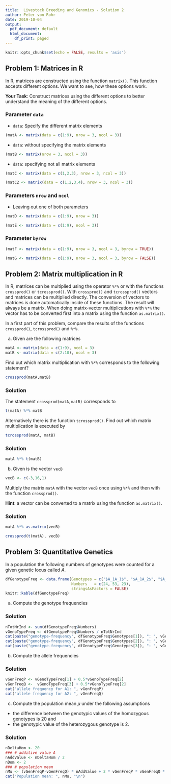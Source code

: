 ```yaml
---
title:  Livestock Breeding and Genomics - Solution 2
author: Peter von Rohr
date: 2019-10-04
output: 
  pdf_document: default
  html_document:
    df_print: paged
---
```


```r
knitr::opts_chunk$set(echo = FALSE, results = 'asis')
```


## Problem 1: Matrices in R
In R, matrices are constructed using the function `matrix()`. This function accepts different options. We want to see, how these options work.

__Your Task__: Construct matrices using the different options to better understand the meaning of the different options.


### Parameter `data`
* `data`: Specify the different matrix elements
```r
(matA <- matrix(data = c(1:9), nrow = 3, ncol = 3))
```

* `data`: without specifying the matrix elements
```r
(matB <- matrix(nrow = 3, ncol = 3))
```

* `data`: specifying not all matrix elements
```r
(matC <- matrix(data = c(1,2,3), nrow = 3, ncol = 3))
```

```r
(matC2 <- matrix(data = c(1,2,3,4), nrow = 3, ncol = 3))
```

\pagebreak

### Parameters `nrow` and `ncol`
* Leaving out one of both parameters

```r
(matD <- matrix(data = c(1:9), nrow = 3))
```

```r
(matE <- matrix(data = c(1:9), ncol = 3))
```

### Parameter `byrow`
```r
(matF <- matrix(data = c(1:9), nrow = 3, ncol = 3, byrow = TRUE))
```

```r
(matG <- matrix(data = c(1:9), nrow = 3, ncol = 3, byrow = FALSE))
```


## Problem 2: Matrix multiplication in R
In R, matrices can be multiplied using the operator `%*%` or with the functions `crossprod()` or `tcrossprod()`. With `crossprod()` and `tcrossprod()` vectors and matrices can be multiplied directly. The conversion of vectors to matrices is done automatically inside of these functions. The result will always be a matrix. When doing matrix-vector multiplications with `%*%` the vector has to be converted first into a matrix using the function `as.matrix()`.

In a first part of this problem, compare the results of the functions `crossprod()`, `tcrossprod()` and `%*%`. 

a) Given are the following matrices

```r
matA <- matrix(data = c(1:9), ncol = 3)
matB <- matrix(data = c(2:10), ncol = 3)
```

Find out which matrix multiplication with `%*%` corresponds to the following statement?

```r
crossprod(matA,matB)
```

### Solution
The statement `crossprod(matA,matB)` corresponds to 

```r
t(matA) %*% matB
```

Alternatively there is the function `tcrossprod()`. Find out which matrix multiplication is executed by

```r
tcrossprod(matA, matB)
```


### Solution
```r
matA %*% t(matB)
```


b) Given is the vector `vecB`

```r
vecB <- c(-3,16,1)
```

Multiply the matrix `matA` with the vector `vecB` once using `%*%` and then with the function `crossprod()`.

__Hint__: a vector can be converted to a matrix using the function `as.matrix()`.


### Solution
```r
matA %*% as.matrix(vecB)
```

```r
crossprod(t(matA), vecB)
```


\pagebreak

## Problem 3: Quantitative Genetics
In a population the following numbers of genotypes were counted for a given genetic locus called $A$. 

```r
dfGenotypeFreq <- data.frame(Genotypes = c("$A_1A_1$", "$A_1A_2$", "$A_2A_2$"),
                             Numbers   = c(24, 53, 23),
                             stringsAsFactors = FALSE)
knitr::kable(dfGenotypeFreq)
```

a) Compute the genotype frequencies

### Solution
```r
nTotNrInd <- sum(dfGenotypeFreq$Numbers)
vGenoTypeFreq <- dfGenotypeFreq$Numbers / nTotNrInd
cat(paste("genotype-frequency", dfGenotypeFreq$Genotypes[1]), ": ", vGenoTypeFreq[1])
cat(paste("genotype-frequency", dfGenotypeFreq$Genotypes[2]), ": ", vGenoTypeFreq[2])
cat(paste("genotype-frequency", dfGenotypeFreq$Genotypes[3]), ": ", vGenoTypeFreq[3])
```

b) Compute the allele frequencies

### Solution
```r
vGenFreqP <- vGenoTypeFreq[1] + 0.5*vGenoTypeFreq[2]
vGenFreqQ <-  vGenoTypeFreq[3] + 0.5*vGenoTypeFreq[2]
cat("allele frequency for A1: ", vGenFreqP)
cat("allele frequency for A2: ", vGenFreqQ)
```

c) Compute the population mean $\mu$ under the following assumptions

* the difference between the genotypic values of the homozygous genotypes is $20$ and
* the genotypic value of the heterozygous genotype is $2$.

### Solution
```r
nDeltaHom <- 20
### # additive value A
nAddValue <- nDeltaHom / 2
nDom <- 2
### # population mean
nMu <- (vGenFreqP-vGenFreqQ) * nAddValue + 2 * vGenFreqP * vGenFreqQ * nDom
cat("Population mean: ", nMu, "\n")
```

